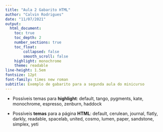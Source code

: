 ---
title: "Aula 2 Gabarito HTML"
author: "Calvin Rodrigues"
date: "11/07/2021"
output: 
  html_document:
    toc: true
    toc_depth: 2
    number_sections: true
    toc_float:
        collapsed: false
        smooth_scroll: false
    highlight: monochrome
    theme: readable
line-height: 1.5em
fontsize: 12pt
font-family: times new roman
subtitle: Exemplo de gabarito para a segunda aula do minicurso
---

\newpage

- Possíveis temas para **highlight**: default, tango, pygments, kate, monochrome, espresso, zenburn, haddock

- Possíveis **temas** para a página **HTML**: default, cerulean, journal, flatly, darkly, readable, spacelab, united, cosmo, lumen, paper, sandstone, simplex, yeti